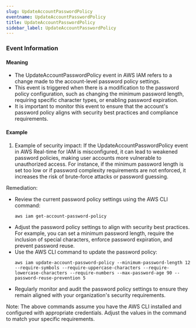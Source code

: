 ```yaml
--- 
slug: UpdateAccountPasswordPolicy
eventname: UpdateAccountPasswordPolicy
title: UpdateAccountPasswordPolicy
sidebar_label: UpdateAccountPasswordPolicy
---
```

                       
### Event Information

#### Meaning

- The UpdateAccountPasswordPolicy event in AWS IAM refers to a change made to the account-level password policy settings.
- This event is triggered when there is a modification to the password policy configuration, such as changing the minimum password length, requiring specific character types, or enabling password expiration.
- It is important to monitor this event to ensure that the account's password policy aligns with security best practices and compliance requirements.

#### Example

1. Example of security impact: If the UpdateAccountPasswordPolicy event in AWS Real-time for IAM is misconfigured, it can lead to weakened password policies, making user accounts more vulnerable to unauthorized access. For instance, if the minimum password length is set too low or if password complexity requirements are not enforced, it increases the risk of brute-force attacks or password guessing.

Remediation:
- Review the current password policy settings using the AWS CLI command:
  ```
  aws iam get-account-password-policy
  ```
- Adjust the password policy settings to align with security best practices. For example, you can set a minimum password length, require the inclusion of special characters, enforce password expiration, and prevent password reuse.
- Use the AWS CLI command to update the password policy:
  ```
  aws iam update-account-password-policy --minimum-password-length 12 --require-symbols --require-uppercase-characters --require-lowercase-characters --require-numbers --max-password-age 90 --password-reuse-prevention 5
  ```
- Regularly monitor and audit the password policy settings to ensure they remain aligned with your organization's security requirements.

Note: The above commands assume you have the AWS CLI installed and configured with appropriate credentials. Adjust the values in the command to match your specific requirements.


 